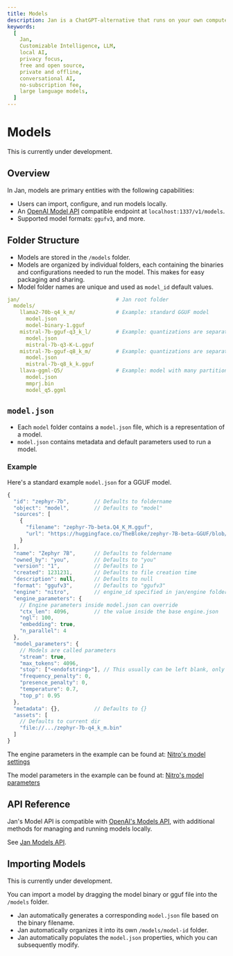 ```yaml
---
title: Models
description: Jan is a ChatGPT-alternative that runs on your own computer, with a local API server.
keywords:
  [
    Jan,
    Customizable Intelligence, LLM,
    local AI,
    privacy focus,
    free and open source,
    private and offline,
    conversational AI,
    no-subscription fee,
    large language models,
  ]
---
```



# Models

<Callout type='warning'>
  This is currently under development.
</Callout>

## Overview

In Jan, models are primary entities with the following capabilities:

- Users can import, configure, and run models locally.
- An [OpenAI Model API](https://platform.openai.com/docs/api-reference/models) compatible endpoint at `localhost:1337/v1/models`.
- Supported model formats: `ggufv3`, and more.

## Folder Structure

- Models are stored in the `/models` folder.
- Models are organized by individual folders, each containing the binaries and configurations needed to run the model. This makes for easy packaging and sharing.
- Model folder names are unique and used as `model_id` default values.

```yaml
jan/                               # Jan root folder
  models/
    llama2-70b-q4_k_m/             # Example: standard GGUF model
      model.json
      model-binary-1.gguf
    mistral-7b-gguf-q3_k_l/        # Example: quantizations are separate folders
      model.json
      mistral-7b-q3-K-L.gguf
    mistral-7b-gguf-q8_k_m/        # Example: quantizations are separate folders
      model.json
      mistral-7b-q8_k_k.gguf
    llava-ggml-Q5/                 # Example: model with many partitions
      model.json
      mmprj.bin
      model_q5.ggml
```

## `model.json`

- Each `model` folder contains a `model.json` file, which is a representation of a model.
- `model.json` contains metadata and default parameters used to run a model.

### Example

Here's a standard example `model.json` for a GGUF model.

```js
{
  "id": "zephyr-7b",        // Defaults to foldername
  "object": "model",        // Defaults to "model"
  "sources": [
    {
      "filename": "zephyr-7b-beta.Q4_K_M.gguf",
      "url": "https://huggingface.co/TheBloke/zephyr-7B-beta-GGUF/blob/main/zephyr-7b-beta.Q4_K_M.gguf"
    }
  ],
  "name": "Zephyr 7B",      // Defaults to foldername
  "owned_by": "you",        // Defaults to "you"
  "version": "1",           // Defaults to 1
  "created": 1231231,       // Defaults to file creation time
  "description": null,      // Defaults to null
  "format": "ggufv3",       // Defaults to "ggufv3"
  "engine": "nitro",        // engine_id specified in jan/engine folder
  "engine_parameters": {
    // Engine parameters inside model.json can override
    "ctx_len": 4096,        // the value inside the base engine.json
    "ngl": 100,
    "embedding": true,
    "n_parallel": 4
  },
  "model_parameters": {
    // Models are called parameters
    "stream": true,
    "max_tokens": 4096,
    "stop": ["<endofstring>"], // This usually can be left blank, only used with specific need from model author
    "frequency_penalty": 0,
    "presence_penalty": 0,
    "temperature": 0.7,
    "top_p": 0.95
  },
  "metadata": {},           // Defaults to {}
  "assets": [
    // Defaults to current dir
    "file://.../zephyr-7b-q4_k_m.bin"
  ]
}
```

The engine parameters in the example can be found at: [Nitro's model settings](https://nitro.jan.ai/features/load-unload#table-of-parameters)

The model parameters in the example can be found at: [Nitro's model parameters](https://nitro.jan.ai/api-reference#tag/Chat-Completion)

## API Reference

Jan's Model API is compatible with [OpenAI's Models API](https://platform.openai.com/docs/api-reference/models), with additional methods for managing and running models locally.

See [Jan Models API](https://jan.ai/api-reference#tag/Models).

## Importing Models

<Callout type='warning'>
  This is currently under development.
</Callout>

You can import a model by dragging the model binary or gguf file into the `/models` folder.

- Jan automatically generates a corresponding `model.json` file based on the binary filename.
- Jan automatically organizes it into its own `/models/model-id` folder.
- Jan automatically populates the `model.json` properties, which you can subsequently modify.
